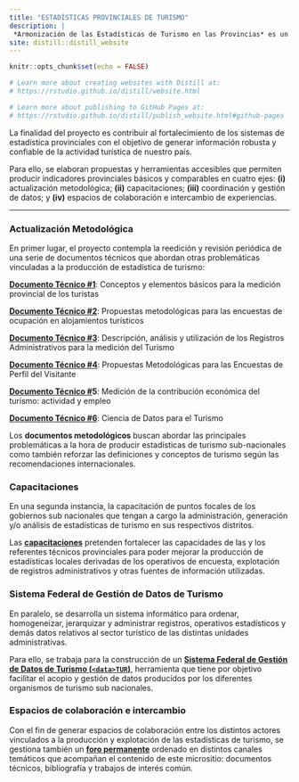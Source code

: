 ```yaml
---
title: "ESTADÍSTICAS PROVINCIALES DE TURISMO"
description: |
 *Armonización de las Estadísticas de Turismo en las Provincias* es un proyecto de la Dirección Nacional de Mercados y Estadística de la Subsecretaría de Desarrollo Estratégico del [Ministerio de Turismo y Deportes](http://turismo.gob.ar/ "MINTURDEP"){target="_blank"}.
site: distill::distill_website
---
```


```r
knitr::opts_chunk$set(echo = FALSE)

# Learn more about creating websites with Distill at:
# https://rstudio.github.io/distill/website.html

# Learn more about publishing to GitHub Pages at:
# https://rstudio.github.io/distill/publish_website.html#github-pages

```

La finalidad del proyecto es contribuir al fortalecimiento de los sistemas de estadística provinciales con el objetivo de generar información robusta y confiable de la actividad turística de nuestro país.

Para ello, se elaboran propuestas y herramientas accesibles que permiten producir indicadores provinciales básicos y comparables en cuatro ejes: **(i)** actualización metodológica; **(ii)** capacitaciones; **(iii)** coordinación y gestión de datos; y **(iv)** espacios de colaboración e intercambio de experiencias.

------------------------------------------------------------------------

### Actualización Metodológica

En primer lugar, el proyecto contempla la reedición y revisión periódica de una serie de documentos técnicos que abordan otras problemáticas vinculadas a la producción de estadística de turismo:

[**Documento Técnico #1**](https://dnme-minturdep.github.io/DT1_medicion_turismo/): Conceptos y elementos básicos para la medición provincial de los turistas

[**Documento Técnico #2**](https://dnme-minturdep.github.io/DT2_encuestas/): Propuestas metodológicas para las encuestas de ocupación en alojamientos turísticos

[**Documento Técnico #3**](https://dnme-minturdep.github.io/DT3_registros_adminsitrativos/): Descripción, análisis y utilización de los Registros Administrativos para la medición del Turismo

[**Documento Técnico #4**](https://dnme-minturdep.github.io/DT4_perfiles/): Propuestas Metodológicas para las Encuestas de Perfil del Visitante

[**Documento Técnico \#**](https://dnme-minturdep.github.io/DT5_actividad_empleo/)**5**: Medición de la contribución económica del turismo: actividad y empleo

[**Documento Técnico #6**](https://dnme-minturdep.github.io/DT6_ciencia_de_datos_turismo/): Ciencia de Datos para el Turismo

Los **documentos metodológicos** buscan abordar las principales problemáticas a la hora de producir estadísticas de turismo sub-nacionales como también reforzar las definiciones y conceptos de turismo según las recomendaciones internacionales.

### Capacitaciones

En una segunda instancia, la capacitación de puntos focales de los gobiernos sub nacionales que tengan a cargo la administración, generación y/o análisis de estadísticas de turismo en sus respectivos distritos.

Las [**capacitaciones**](https://armonizacion.yvera.tur.ar/capacitaciones.html) pretenden fortalecer las capacidades de las y los referentes técnicos provinciales para poder mejorar la producción de estadísticas locales derivadas de los operativos de encuesta, explotación de registros administrativos y otras fuentes de información utilizadas.

### Sistema Federal de Gestión de Datos de Turismo

En paralelo, se desarrolla un sistema informático para ordenar, homogeneizar, jerarquizar y administrar  registros, operativos estadísticos y demás datos relativos al sector turístico de las distintas unidades administrativas.

Para ello, se trabaja para la construcción de un [**Sistema Federal de Gestión de Datos de Turismo (`<data>TUR`)**](https://datatur.yvera.tur.ar/), herramienta que tiene por objetivo facilitar el acopio y gestión de datos producidos por los diferentes organismos de turismo sub nacionales.

### Espacios de colaboración e intercambio

Con el fin de generar espacios de colaboración entre los distintos actores vinculados a la producción y explotación de las estadísticas de turismo, se gestiona también un [**foro permanente**](https://armonizacionespacio.slack.com/) ordenado en distintos canales temáticos que acompañan el contenido de este micrositio: documentos técnicos, bibliografía y trabajos de interés común.
